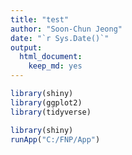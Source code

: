 ```yaml
---
title: "test"
author: "Soon-Chun Jeong"
date: "`r Sys.Date()`"
output: 
  html_document: 
    keep_md: yes
---
```

```r

library(shiny)
library(ggplot2)
library(tidyverse)
```
```r
library(shiny)
runApp("C:/FNP/App")
```

```r

```

